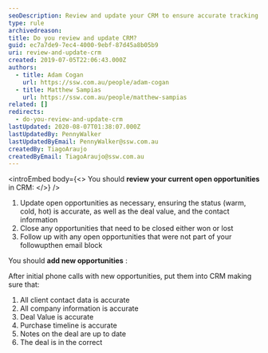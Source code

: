 ```yaml
---
seoDescription: Review and update your CRM to ensure accurate tracking of open opportunities, including status, deal value, and contact information.
type: rule
archivedreason:
title: Do you review and update CRM?
guid: ec7a7de9-7ec4-4000-9ebf-87d45a8b05b9
uri: review-and-update-crm
created: 2019-07-05T22:06:43.000Z
authors:
  - title: Adam Cogan
    url: https://ssw.com.au/people/adam-cogan
  - title: Matthew Sampias
    url: https://ssw.com.au/people/matthew-sampias
related: []
redirects:
  - do-you-review-and-update-crm
lastUpdated: 2020-08-07T01:38:07.000Z
lastUpdatedBy: PennyWalker
lastUpdatedByEmail: PennyWalker@ssw.com.au
createdBy: TiagoAraujo
createdByEmail: TiagoAraujo@ssw.com.au
---
```


<introEmbed
  body={<>
You should **review your current open opportunities** in CRM:
  </>}
/>
1. Update open opportunities as necessary, ensuring the status (warm, cold, hot) is accurate, as well as the deal value, and the contact information
2. Close any opportunities that need to be closed either won or lost
3. Follow up with any open opportunities that were not part of your followupthen email block

You should **add new opportunities** :

After initial phone calls with new opportunities, put them into CRM making sure that:

1. All client contact data is accurate
2. All company information is accurate
3. Deal Value is accurate
4. Purchase timeline is accurate
5. Notes on the deal are up to date
6. The deal is in the correct
